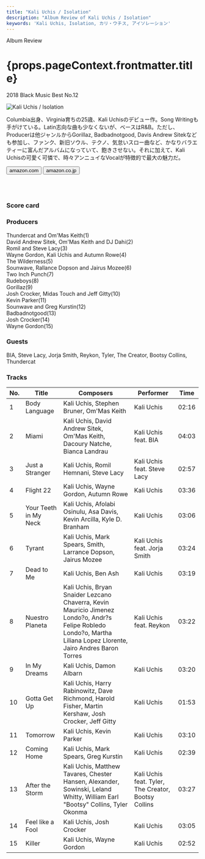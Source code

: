 ```yaml
---
title: "Kali Uchis / Isolation"
description: "Album Review of Kali Uchis / Isolation"
keywords: 'Kali Uchis, Isolation, カリ・ウチス, アイソレーション'
---
```




<p className="largeP">Album Review</p>
<h1 className="h1--no--margin">{props.pageContext.frontmatter.title}</h1>
<p className="largeP"><Link to="/best50/2018/">2018 Black Music Best No.12</Link></p>

<Row  className="image-card-group">
	<Column colMd={"3"} colLg={"4"} noGutterMdLeft="">
       <ImageCard>

![Kali Uchis / Isolation](../../images/cd/kaliuchis1L.jpg) 

</ImageCard>
	</Column>
	<Column colMd={"4"} colLg={"8"} noGutterMdLeft="">
	<p>
	Columbia出身、Virginia育ちの25歳、Kali Uchisのデビュー作。Song Writingも手がけている。Latin志向な曲も少なくないが、ベースはR&B。ただし、Producerは他ジャンルからGorillaz, Badbadnotgood, Davis Andrew Sitekなども参加し、ファンク、新旧ソウル、テクノ、気怠いスロー曲など、かなりバラエティーに富んだアルバムになっていて、飽きさせない。それに加えて、Kali Uchisの可愛く可憐で、時々アンニュイなVocalが特徴的で最大の魅力だ。
	</p>
	<div>
	  <Button className="button-right-mergin"  href="https://amzn.to/2Z3y1Ea" kind="primary" size="small" renderIcon={ArrowUpRight24}>
      amazon.com
    </Button>
    <Button className="button-right-mergin"  href="https://amzn.to/3eJARog" kind="secondary" size="small" renderIcon={ArrowUpRight24}>
      amazon.co.jp
    </Button>
	</div>
	<a style="display:inline-block;overflow:hidden;background:url(https://linkmaker.itunes.apple.com/ja-jp/lockup.svg?releaseDate=2018-04-06&kind=album&bubble=apple_music&style=mono-black) no-repeat;width:180px;height:45px;" href="https://geo.music.apple.com/jp/album/isolation/1358285249?mt=1&app=music&ls=1&at=11lcug"></a>
	<a style="display:inline-block;overflow:hidden;background:url(https://linkmaker.itunes.apple.com/ja-jp/badge-lrg.svg?releaseDate=2018-04-06T00:00:00Z&kind=album&bubble=itunes_music) no-repeat;width:140px;height:45px;" href="https://geo.music.apple.com/jp/album/isolation/1358285249?app=itunes&at=11lcug"></a>
	</Column>
</Row>
<Row >
	<Column colMd={"4"} colLg={"4"} noGutterMdLeft="">
<div>
    <h3>Score card</h3>
	<SliderJS1 value="5" />
    <SliderJS2 value="1" />
	<SliderJS3 value="1" />
    <SliderJS4 value="9" />
</div>
</Column>
<Column colMd={"8"} colLg={"8"} noGutterMdLeft="">
<div>
<h3>Producers</h3>
<p>
Thundercat and Om'Mas Keith(1)
<br/>David Andrew Sitek, Om'Mas Keith and DJ Dahi(2)
<br/>Romil and Steve Lacy(3)
<br/>Wayne Gordon, Kali Uchis and Autumn Rowe(4)
<br/>The Wilderness(5)
<br/>Sounwave, Rallance Dopson and Jairus Mozee(6)
<br/>Two Inch Punch(7)
<br/>Rudeboys(8)
<br/>Gorillaz(9)
<br/>Josh Crocker, Midas Touch and Jeff Gitty(10)
<br/>Kevin Parker(11)
<br/>Sounwave and Greg Kurstin(12)
<br/>Badbadnotgood(13)
<br/>Josh Crocker(14)
<br/>Wayne Gordon(15)
</p>
<h3>Guests</h3>
<p>
	BIA, Steve Lacy, Jorja Smith, Reykon, Tyler, The Creator, Bootsy Collins, Thundercat
</p>
</div>
</Column>
</Row>

<h3>Tracks</h3>

| No. |	 Title                |	 Composers                                                                                                                                                         	|	 Performer                                        |	 Time |
| --- |	--------------------- | ------------------------------------------------------------------------------------------------------------------------------------------------------------------- | --------------------------------------------------- | ----- |
| 1	  |	Body Language         | Kali Uchis, Stephen Bruner, Om'Mas Keith                                                                                                                           	| Kali Uchis                                          |	02:16 |
| 2	  |	Miami                 | Kali Uchis, David Andrew Sitek, Om'Mas Keith, Dacoury Natche, Bianca Landrau                                                                                       	| Kali Uchis feat. BIA                                |	04:03 |
| 3	  |	Just a Stranger       | Kali Uchis, Romil Hemnani, Steve Lacy                                                                                                                              	| Kali Uchis feat. Steve Lacy                         |	02:57 |
| 4	  |	Flight 22             | Kali Uchis, Wayne Gordon, Autumn Rowe                                                                                                                              	| Kali Uchis                                          |	03:36 |
| 5	  |	Your Teeth in My Neck | Kali Uchis, Afolabi Osinulu, Asa Davis, Kevin Arcilla, Kyle D. Branham                                                                                             	| Kali Uchis                                          |	03:06 |
| 6	  |	Tyrant                | Kali Uchis, Mark Spears, Smith, Larrance Dopson, Jairus Mozee                                                                                                      	| Kali Uchis feat. Jorja Smith                        |	03:24 |
| 7	  |	Dead to Me            | Kali Uchis, Ben Ash                                                                                                                                                	| Kali Uchis                                          |	03:19 |
| 8	  |	Nuestro Planeta       | Kali Uchis, Bryan Snaider Lezcano Chaverra, Kevin Mauricio Jimenez Londo?o, Andr?s Felipe Robledo Londo?o, Martha Liliana Lopez Llorente, Jairo Andres Baron Torres	| Kali Uchis feat. Reykon                             |	03:22 |
| 9	  |	In My Dreams          | Kali Uchis, Damon Albarn                                                                                                                                           	| Kali Uchis                                          |	03:20 |
| 10  |	Gotta Get Up          | Kali Uchis, Harry Rabinowitz, Dave Richmond, Harold Fisher, Martin Kershaw, Josh Crocker, Jeff Gitty                                                               	| Kali Uchis                                          |	01:53 |
| 11  |	Tomorrow              | Kali Uchis, Kevin Parker                                                                                                                                           	| Kali Uchis                                          |	03:10 |
| 12  |	Coming Home           | Kali Uchis, Mark Spears, Greg Kurstin                                                                                                                              	| Kali Uchis                                          |	02:39 |
| 13  |	After the Storm       | Kali Uchis, Matthew Tavares, Chester Hansen, Alexander, Sowinski, Leland Whitty, William Earl "Bootsy" Collins, Tyler Okonma                                       	| Kali Uchis feat. Tyler, The Creator, Bootsy Collins |	03:27 |
| 14  |	Feel like a Fool      | Kali Uchis, Josh Crocker                                                                                                                                           	| Kali Uchis                                          |	03:05 |
| 15  |	Killer                | Kali Uchis, Wayne Gordon                                                                                                                                           	| Kali Uchis                                          |	02:52 |
